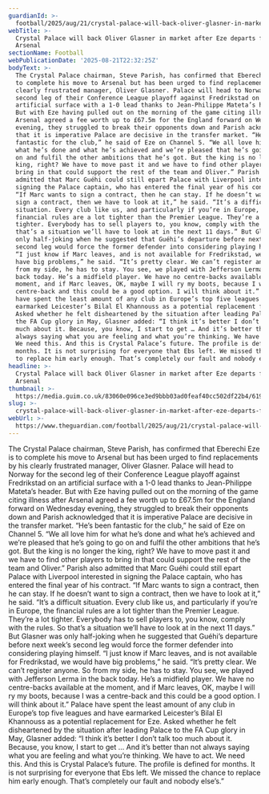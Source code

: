 ```yaml
---
guardianId: >-
  football/2025/aug/21/crystal-palace-will-back-oliver-glasner-in-market-after-eze-departs-for-arsenal
webTitle: >-
  Crystal Palace will back Oliver Glasner in market after Eze departs for
  Arsenal
sectionName: Football
webPublicationDate: '2025-08-21T22:32:25Z'
bodyText: >-
  The Crystal Palace chairman, Steve Parish, has confirmed that Eberechi Eze is
  to complete his move to Arsenal but has been urged to find replacements by his
  clearly frustrated manager, Oliver Glasner. Palace will head to Norway for the
  second leg of their Conference League playoff against Fredrikstad on an
  artificial surface with a 1-0 lead thanks to Jean-Philippe Mateta’s header.
  But with Eze having pulled out on the morning of the game citing illness after
  Arsenal agreed a fee worth up to £67.5m for the England forward on Wednesday
  evening, they struggled to break their opponents down and Parish acknowledged
  that it is imperative Palace are decisive in the transfer market. “He’s been
  fantastic for the club,” he said of Eze on Channel 5. “We all love him for
  what he’s done and what he’s achieved and we’re pleased that he’s going to go
  on and fulfil the other ambitions that he’s got. But the king is no longer the
  king, right? We have to move past it and we have to find other players to
  bring in that could support the rest of the team and Oliver.” Parish also
  admitted that Marc Guéhi could still epart Palace with Liverpool interested in
  signing the Palace captain, who has entered the final year of his contract.
  “If Marc wants to sign a contract, then he can stay. If he doesn’t want to
  sign a contract, then we have to look at it,” he said. “It’s a difficult
  situation. Every club like us, and particularly if you’re in Europe, the
  financial rules are a lot tighter than the Premier League. They’re a lot
  tighter. Everybody has to sell players to, you know, comply with the rules. So
  that’s a situation we’ll have to look at in the next 11 days.” But Glasner was
  only half-joking when he suggested that Guéhi’s departure before next week’s
  second leg would force the former defender into considering playing himself.
  “I just know if Marc leaves, and is not available for Fredrikstad, we would
  have big problems,” he said. “It’s pretty clear. We can’t register anyone. So
  from my side, he has to stay. You see, we played with Jefferson Lerma in the
  back today. He’s a midfield player. We have no centre-backs available at the
  moment, and if Marc leaves, OK, maybe I will ry my boots, because I was a
  centre-back and this could be a good option. I will think about it.” Palace
  have spent the least amount of any club in Europe’s top five leagues and have
  earmarked Leicester’s Bilal El Khannouss as a potential replacement for Eze.
  Asked whether he felt disheartened by the situation after leading Palace to
  the FA Cup glory in May, Glasner added: “I think it’s better I don’t talk too
  much about it. Because, you know, I start to get … And it’s better than not
  always saying what you are feeling and what you’re thinking. We have to act.
  We need this. And this is Crystal Palace’s future. The profile is defined for
  months. It is not surprising for everyone that Ebs left. We missed the chance
  to replace him early enough. That’s completely our fault and nobody else’s.”
headline: >-
  Crystal Palace will back Oliver Glasner in market after Eze departs for
  Arsenal
thumbnail: >-
  https://media.guim.co.uk/83060e096ce3ed9bbb03ad0feaf40cc502df22b4/619_0_6861_5489/500.jpg
slug: >-
  crystal-palace-will-back-oliver-glasner-in-market-after-eze-departs-for-arsenal
webUrl: >-
  https://www.theguardian.com/football/2025/aug/21/crystal-palace-will-back-oliver-glasner-in-market-after-eze-departs-for-arsenal
---
```

The Crystal Palace chairman, Steve Parish, has confirmed that Eberechi Eze is to complete his move to Arsenal but has been urged to find replacements by his clearly frustrated manager, Oliver Glasner. Palace will head to Norway for the second leg of their Conference League playoff against Fredrikstad on an artificial surface with a 1-0 lead thanks to Jean-Philippe Mateta’s header. But with Eze having pulled out on the morning of the game citing illness after Arsenal agreed a fee worth up to £67.5m for the England forward on Wednesday evening, they struggled to break their opponents down and Parish acknowledged that it is imperative Palace are decisive in the transfer market. “He’s been fantastic for the club,” he said of Eze on Channel 5. “We all love him for what he’s done and what he’s achieved and we’re pleased that he’s going to go on and fulfil the other ambitions that he’s got. But the king is no longer the king, right? We have to move past it and we have to find other players to bring in that could support the rest of the team and Oliver.” Parish also admitted that Marc Guéhi could still epart Palace with Liverpool interested in signing the Palace captain, who has entered the final year of his contract. “If Marc wants to sign a contract, then he can stay. If he doesn’t want to sign a contract, then we have to look at it,” he said. “It’s a difficult situation. Every club like us, and particularly if you’re in Europe, the financial rules are a lot tighter than the Premier League. They’re a lot tighter. Everybody has to sell players to, you know, comply with the rules. So that’s a situation we’ll have to look at in the next 11 days.” But Glasner was only half-joking when he suggested that Guéhi’s departure before next week’s second leg would force the former defender into considering playing himself. “I just know if Marc leaves, and is not available for Fredrikstad, we would have big problems,” he said. “It’s pretty clear. We can’t register anyone. So from my side, he has to stay. You see, we played with Jefferson Lerma in the back today. He’s a midfield player. We have no centre-backs available at the moment, and if Marc leaves, OK, maybe I will ry my boots, because I was a centre-back and this could be a good option. I will think about it.” Palace have spent the least amount of any club in Europe’s top five leagues and have earmarked Leicester’s Bilal El Khannouss as a potential replacement for Eze. Asked whether he felt disheartened by the situation after leading Palace to the FA Cup glory in May, Glasner added: “I think it’s better I don’t talk too much about it. Because, you know, I start to get … And it’s better than not always saying what you are feeling and what you’re thinking. We have to act. We need this. And this is Crystal Palace’s future. The profile is defined for months. It is not surprising for everyone that Ebs left. We missed the chance to replace him early enough. That’s completely our fault and nobody else’s.”
